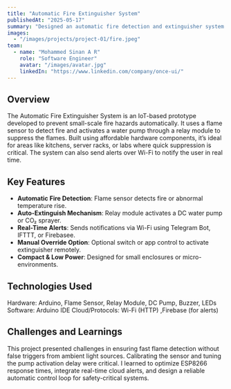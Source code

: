 ```yaml
---
title: "Automatic Fire Extinguisher System"
publishedAt: "2025-05-17"
summary: "Designed an automatic fire detection and extinguisher system using ESP8266, flame sensor, and relay-controlled pump. The system detects fire early and activates a mini water pump to suppress flames, while sending instant alerts via Wi-Fi. Ideal for compact areas like server rooms or kitchens."
images:
  - "/images/projects/project-01/fire.jpeg"
team:
  - name: "Mohammed Sinan A R"
    role: "Software Engineer"
    avatar: "/images/avatar.jpg"
    linkedIn: "https://www.linkedin.com/company/once-ui/"
---
```

## Overview

The Automatic Fire Extinguisher System is an IoT-based prototype developed to prevent small-scale fire hazards automatically. It uses a flame sensor to detect fire and activates a water pump through a relay module to suppress the flames. Built using affordable hardware components, it’s ideal for areas like kitchens, server racks, or labs where quick suppression is critical. The system can also send alerts over Wi-Fi to notify the user in real time.

## Key Features

- **Automatic Fire Detection**: Flame sensor detects fire or abnormal temperature rise.
- **Auto-Extinguish Mechanism**:  Relay module activates a DC water pump or CO₂ sprayer.
- **Real-Time Alerts**: Sends notifications via Wi-Fi using Telegram Bot, IFTTT, or Firebasee.
- **Manual Override Option**: Optional switch or app control to activate extinguisher remotely.
- **Compact & Low Power**: Designed for small enclosures or micro-environments.

## Technologies Used

Hardware: Arduino, Flame Sensor, Relay Module, DC Pump, Buzzer, LEDs
Software: Arduino IDE
Cloud/Protocols: Wi-Fi (HTTP) ,Firebase (for alerts)

## Challenges and Learnings

This project presented challenges in ensuring fast flame detection without false triggers from ambient light sources. Calibrating the sensor and tuning the pump activation delay were critical. I learned to optimize ESP8266 response times, integrate real-time cloud alerts, and design a reliable automatic control loop for safety-critical systems.
